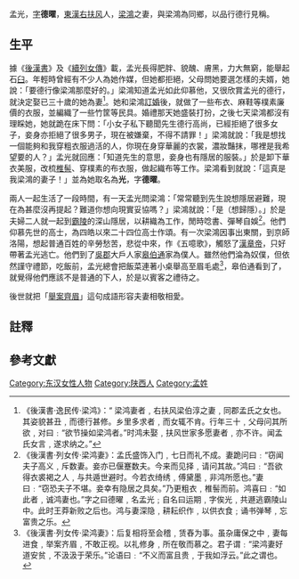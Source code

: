 孟光，[[表字|字]]'''德曜'''，[[東漢|東漢]][[右扶风|右扶风]]人，[[梁鴻|梁鴻]]之妻，與梁鴻為同鄉，以品行德行見稱。

==生平==
據《[[後漢書|後漢書]]》及《[[續列女傳|續列女傳]]》載，孟光長得肥胖、貌醜、膚黑，力大無窮，能舉起石[[臼|臼]]。年輕時曾經有不少人為她作媒，但她都拒絕，父母問她要選怎樣的夫婿，她說：「要德行像梁鴻那麼好的。」梁鴻知道孟光如此仰慕他，又很欣賞孟光的德行，就決定娶已三十歲的她為妻<ref>《後漢書·逸民传·梁鸿》：“ 梁鸿妻者﹐右扶风梁伯淳之妻﹐同郡孟氏之女也。其姿貌甚丑﹐而德行甚修。乡里多求者﹐而女辄不肯。行年三十﹐父母问其所欲﹐对曰﹕“欲节操如梁鸿者。”时鸿未娶﹐扶风世家多愿妻者﹐亦不许。闻孟氏女言﹐遂求纳之。”</ref>。她和梁鴻[[訂婚|訂婚]]後，就做了一些布衣、麻鞋等樸素廉價的衣服，並編織了一些竹筐等民具。婚禮那天她盛裝打扮，之後七天梁鴻都沒有理睬她，她就跪在床下問：「小女子私下聽聞先生德行高尚，已經拒絕了很多女子，妾身亦拒絕了很多男子，現在被嫌棄，不得不請罪！」梁鴻就說：「我是想找一個能夠和我穿粗衣服過活的人，你現在身穿華麗的衣裳，濃妝豔抹，哪裡是我希望要的人？」孟光就回應：「知道先生的意思，妾身也有隱居的服裝。」於是卸下華衣美服，改梳[[椎髻|椎髻]]、穿樸素的布衣服，做起織布等工作。梁鴻看到就說：「這真是我梁鴻的妻子！」並為她取名為'''光'''，字'''德曜'''。

兩人一起生活了一段時間，有一天孟光問梁鴻：「常常聽到先生說想隱居避難，現在為甚麼沒再提起？難道你想向現實妥協嗎？」梁鴻就說：「是（想歸隱）。」於是夫婦二人就一起到[[霸陵|霸陵]]的深山隱居，以耕織為工作，閒時唸書、彈琴自娛<ref>《後漢書·列女传·梁鸿妻》：孟氏盛饰入门﹐七日而礼不成。妻跪问曰﹕“窃闻夫子高义﹐斥数妻。妾亦已偃蹇数夫。今来而见择﹐请问其故。”鸿曰﹕“吾欲得衣裘褐之人﹐与共遁世避时。今若衣绮绣﹐傅黛墨﹐非鸿所愿也。”妻曰﹕“窃恐夫子不堪。妾幸有隐居之具矣。”乃更粗衣﹐椎髻而前。鸿喜曰﹕“如此者﹐诚鸿妻也。”字之曰德曜﹐名孟光﹔自名曰运期﹐字俟光﹐共遯逃霸陵山中。此时王莽新败之后也。鸿与妻深隐﹐耕耘织作﹐以供衣食﹔诵书弹琴﹐忘富贵之乐。</ref>。他們仰慕先世的高士，為四皓以來二十四位高士作頌。有一次梁鴻因事出東關，到京師洛陽，想起普通百姓的辛勞愁苦，悲從中來，作《五噫歌》，觸怒了[[漢章帝|漢章帝]]，只好帶著孟光逃亡。他們到了[[吳郡|吳郡]]大戶人家[[皋伯通|皋伯通]]家為僕人。雖然他們淪為奴僕，但依然謹守禮節，吃飯前，孟光總會把飯菜連著小桌{{noteTag|當時人們席地而坐，「案」是一種小矮桌}}舉高至眉毛處<ref>《後漢書·列女传·梁鸿妻》：后复相将至会稽﹐赁舂为事。虽杂庸保之中﹐妻每进食﹐举案齐眉﹐不敢正视。以礼修身﹐所在敬而慕之。君子谓﹕“梁鸿妻好道安贫﹐不汲汲于荣乐。”论语曰﹕“不义而富且贵﹐于我如浮云。”此之谓也。</ref>，皋伯通看到了，就覺得他們應該不是普通的下人，於是以賓客之禮待之。

後世就把「[[舉案齊眉|舉案齊眉]]」這句成語形容夫妻相敬相愛。

== 註釋 ==
{{Reflist|list={{noteFoot}}}}

== 參考文獻 ==
{{reflist|2}}

[[Category:东汉女性人物|Category:东汉女性人物]]
[[Category:陕西人|Category:陕西人]]
[[Category:孟姓|Category:孟姓]]